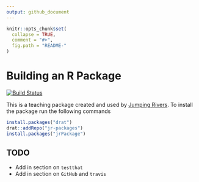 ```yaml
---
output: github_document
---
```


<!-- README.md is generated from README.Rmd. Please edit that file -->

```r
knitr::opts_chunk$set(
  collapse = TRUE,
  comment = "#>",
  fig.path = "README-"
)
```

# Building an R Package
[![Build Status](https://api.travis-ci.org/rcourses/nclRpackage.png?branch=master)](https://travis-ci.org/rcourses/nclRpackage)

This is a teaching package created and used by [Jumping Rivers](www.jumpingrivers.com). To install the package run the 
following commands

```r
install.packages("drat")
drat::addRepo("jr-packages")
install.packages("jrPackage")
```

## TODO

  * Add in section on `testthat`
  * Add in section on `GitHub` and `travis`